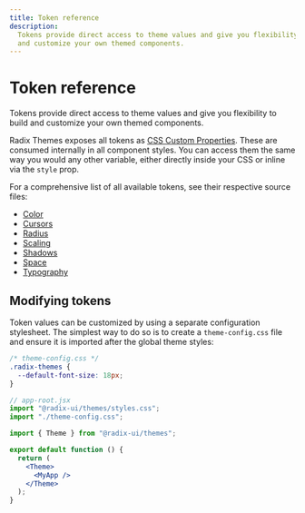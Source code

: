 ```yaml
---
title: Token reference
description:
  Tokens provide direct access to theme values and give you flexibility to build
  and customize your own themed components.
---
```


# Token reference

<Description>
  Tokens provide direct access to theme values and give you flexibility to build
  and customize your own themed components.
</Description>

Radix Themes exposes all tokens as [CSS Custom Properties](https://developer.mozilla.org/en-US/docs/Web/CSS/--*). These are consumed internally in all component styles. You can access them the same way you would any other variable, either directly inside your CSS or inline via the `style` prop.

For a comprehensive list of all available tokens, see their respective source files:

- [Color](https://github.com/radix-ui/themes/blob/main/packages/radix-ui-themes/src/styles/tokens/color.css)
- [Cursors](https://github.com/radix-ui/themes/blob/main/packages/radix-ui-themes/src/styles/tokens/cursor.css)
- [Radius](https://github.com/radix-ui/themes/blob/main/packages/radix-ui-themes/src/styles/tokens/radius.css)
- [Scaling](https://github.com/radix-ui/themes/blob/main/packages/radix-ui-themes/src/styles/tokens/scaling.css)
- [Shadows](https://github.com/radix-ui/themes/blob/main/packages/radix-ui-themes/src/styles/tokens/shadow.css)
- [Space](https://github.com/radix-ui/themes/blob/main/packages/radix-ui-themes/src/styles/tokens/space.css)
- [Typography](https://github.com/radix-ui/themes/blob/main/packages/radix-ui-themes/src/styles/tokens/typography.css)

## Modifying tokens

Token values can be customized by using a separate configuration stylesheet. The simplest way to do so is to create a `theme-config.css` file and ensure it is imported after the global theme styles:

```css
/* theme-config.css */
.radix-themes {
  --default-font-size: 18px;
}
```

```jsx
// app-root.jsx
import "@radix-ui/themes/styles.css";
import "./theme-config.css";

import { Theme } from "@radix-ui/themes";

export default function () {
  return (
    <Theme>
      <MyApp />
    </Theme>
  );
}
```
